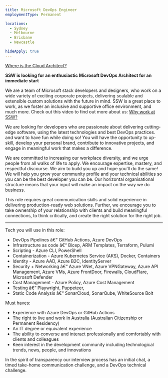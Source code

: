 ```yaml
---
title: Microsoft DevOps Engineer
employmentType: Permanent

locations:
  - Sydney
  - Melbourne
  - Brisbane
  - Newcastle

hideApply: true
---
```


[Where is the Cloud Architect?](https://www.ssw.com.au/rules/cloud-architect)

**SSW is looking for an enthusiastic Microsoft DevOps Architect for an immediate start**

We are a team of Microsoft stack developers and designers, who work on a wide variety of exciting corporate projects, delivering scalable and extensible custom solutions with the future in mind. SSW is a great place to work, as we foster an inclusive and supportive office environment, and much more. Check out this video to find out more about us: [Why work at SSW?](https://youtu.be/tWuutobJtdg)

We are looking for developers who are passionate about delivering cutting-edge software, using the latest technologies and best DevOps practices. and want to have fun while doing so! You will have the opportunity to up-skill, develop your personal brand, contribute to innovative projects, and engage in meaningful work that makes a difference.

We are committed to increasing our workplace diversity, and we urge people from all walks of life to apply. We encourage expertise, mastery, and respectful discourse. We aim to build you up and hope you'll do the same! We will help you grow your community profile and your technical abilities so you can be the best developer you can be. Our horizontal organisational structure means that your input will make an impact on the way we do business.

This role requires great communication skills and solid experience in delivering production-ready web solutions. Further, we encourage you to take ownership of your relationship with clients and build meaningful connections, to think critically, and create the right solution for the right job.

---

Tech you will use in this role:

* DevOps Pipelines â€“ GitHub Actions, Azure DevOps
* Infrastructure as code â€“ Bicep, ARM Templates, Terraform, Pulumi
* Scripting - Azure CLI, PowerShell
* Containerization - Azure Kubernetes Service (AKS), Docker, Containers
* Identity - Azure AAD, Azure B2C, IdentityServer
* Security + Networking â€“ Azure VNet, Azure VPNGateway, Azure API Management, Azure VMs, Azure FrontDoor, Firewalls, CloudFlare, Microsoft Defender
* Cost Management - Azure Policy, Azure Cost Management
* Testing â€“ Playwright, Puppeteer,
* Static Code Analysis â€“ SonarCloud, SonarQube, WhiteSource Bolt

Must haves:

* Experience with Azure DevOps or GitHub Actions
* The right to live and work in Australia (Australian Citizenship or Permanent Residency)
* An IT degree or equivalent experience
* The ability to converse and interact professionally and comfortably with clients and colleagues
* Keen interest in the development community including technological trends, news, people, and innovations

In the spirit of transparency our interview process has an initial chat, a timed take-home communication challenge, and a DevOps technical challenge.



